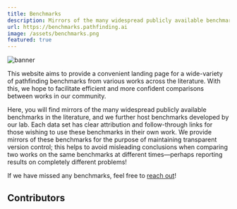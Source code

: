 ```yaml
---
title: Benchmarks
description: Mirrors of the many widespread publicly available benchmarks
url: https://benchmarks.pathfinding.ai
image: /assets/benchmarks.png
featured: true
---
```



![banner](/assets/benchmarks.png)

This website aims to provide a convenient landing page for a wide-variety of pathfinding benchmarks from various works across the literature. With this, we hope to facilitate efficient and more confident comparisons between works in our community.

Here, you will find mirrors of the many widespread publicly available benchmarks in the literature, and we further host benchmarks developed by our lab. Each data set has clear attribution and follow-through links for those wishing to use these benchmarks in their own work. We provide mirrors of these benchmarks for the purpose of maintaining transparent version control; this helps to avoid misleading conclusions when comparing two works on the same benchmarks at different times—perhaps reporting results on completely different problems!

If we have missed any benchmarks, feel free to [reach out](mailto:shortest-path-lab@monash.edu)!

## Contributors

<Grid class="not-prose my-4 gap-8" width={200}>
  <Member id="current/tnobes" />
  <Member id="current/dharabor" />
</Grid>
